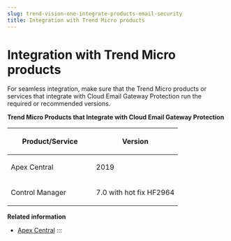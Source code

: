 ```yaml
---
slug: trend-vision-one-integrate-products-email-security
title: Integration with Trend Micro products
---
```

# Integration with Trend Micro products

For seamless integration, make sure that the Trend Micro products or services that integrate with Cloud Email Gateway Protection run the required or recommended versions.

**Trend Micro Products that Integrate with Cloud Email Gateway Protection**

<table>
<colgroup>
<col style="width: 50%" />
<col style="width: 50%" />
</colgroup>
<thead>
<tr>
<th><p>Product/Service</p></th>
<th><p>Version</p></th>
</tr>
</thead>
<tbody>
<tr>
<td><p>Apex Central</p></td>
<td><p>2019</p></td>
</tr>
<tr>
<td><p>Control Manager</p></td>
<td><p>7.0 with hot fix HF2964</p></td>
</tr>
</tbody>
</table>

**Related information**

- [Apex Central](apex-central-email-security-about.mdx)
:::
